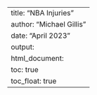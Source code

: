 ---
title: "NBA Injuries"
author: "Michael Gillis"
date: "April 2023"
output: 
  html_document:
    toc: true
    toc_float: true
---